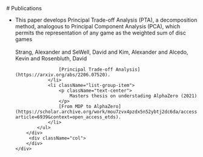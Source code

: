 
<Layout>
<div className = "container text-center">
    # Publications
    <div className="row">
        <div className="col">
        </div>
        <div className="col">
            <ul className = "list-group">
                <li className="list-group-item">     
                    <p className="text-center">
                        This paper develops Principal Trade-off Analysis (PTA), a decomposition method, analogous to Principal Component Analysis (PCA), which permits the representation of any game as the weighted sum of disc games 
                        <br></br>
                        Strang, Alexander and SeWell, David and Kim, Alexander and Alcedo, Kevin and Rosenbluth, David
                    </p>

                    [Principal Trade-off Analysis](https://arxiv.org/abs/2206.07520). 
                </li>
                <li className="list-group-item">     
                    <p className="text-center">
                        Masters thesis on understading AlphaZero (2021)
                    </p>
                    [From MDP to AlphaZero](https://scholar.archive.org/work/mou7zvx4pzdx5n52ybtj2dc6da/access/wayback/https://pdxscholar.library.pdx.edu/cgi/viewcontent.cgi?article=6939&context=open_access_etds). 
                </li>
            </ul>
        </div>
         <div className="col">
        </div>
    </div>  
</div>
</Layout>